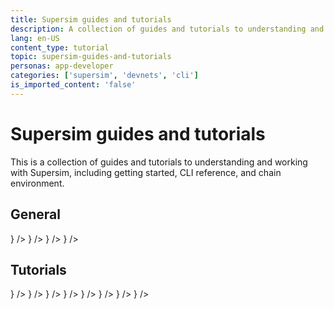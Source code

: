 ```yaml
---
title: Supersim guides and tutorials
description: A collection of guides and tutorials to understanding and working with Supersim.
lang: en-US
content_type: tutorial
topic: supersim-guides-and-tutorials
personas: app-developer
categories: ['supersim', 'devnets', 'cli']
is_imported_content: 'false'
---
```



# Supersim guides and tutorials

This is a collection of guides and tutorials to understanding and working with Supersim, including getting started, CLI reference, and chain environment.

## General
<Cards>
  <Card title="Supersim explainer" href="/app-developers/tools/development/supersim" icon={<img src="/img/icons/shapes.svg" />} />
  <Card title="Getting started" href="/app-developers/tutorials/development/supersim/getting-started" icon={<img src="/img/icons/shapes.svg" />} />
  <Card title="CLI reference" href="/app-developers/reference/tools/supersim" icon={<img src="/img/icons/shapes.svg" />} />
  <Card title="Chain environment" href="/app-developers/reference/tools/supersim/environment" icon={<img src="/img/icons/shapes.svg" />} />
</Cards>


## Tutorials
<Cards>
  <Card title="Getting started: Installation" href="/app-developers/tutorials/development/supersim/installation" icon={<img src="/img/icons/shapes.svg" />} />
  <Card title="Getting started: First Steps" href="/app-developers/tutorials/development/supersim/first-steps" icon={<img src="/img/icons/shapes.svg" />} />
  <Card title="CLI: vanilla mode (non-forked)" href="/app-developers/reference/tools/supersim/vanilla" icon={<img src="/img/icons/shapes.svg" />} />
  <Card title="CLI: fork mode" href="/app-developers/reference/tools/supersim/fork" icon={<img src="/img/icons/shapes.svg" />} />
  <Card title="Included contracts" href="/app-developers/reference/tools/supersim/contracts" icon={<img src="/img/icons/shapes.svg" />} />
  <Card title="OPChainA (chainID 901)" href="/app-developers/reference/tools/supersim/chain-a" icon={<img src="/img/icons/shapes.svg" />} />
  <Card title="OPChainB (chainID 902)" href="/app-developers/reference/tools/supersim/chain-b" icon={<img src="/img/icons/shapes.svg" />} />
  <Card title="Deposit transactions" href="/app-developers/tutorials/bridging/deposit-transactions" icon={<img src="/img/icons/shapes.svg" />} />
</Cards>
